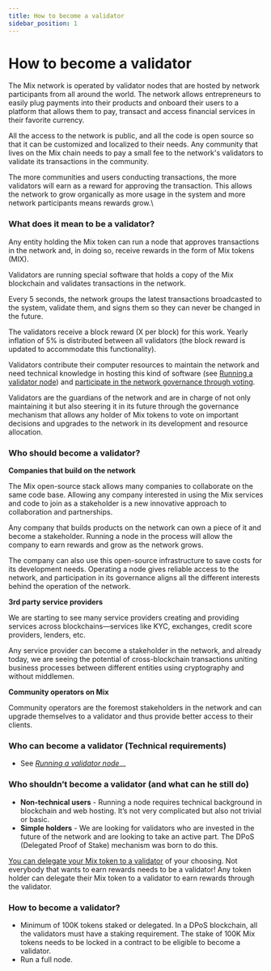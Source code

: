 ```yaml
---
title: How to become a validator
sidebar_position: 1
---
```


# How to become a validator

The Mix network is operated by validator nodes that are hosted by network participants from all around the world. The network allows entrepreneurs to easily plug payments into their products and onboard their users to a platform that allows them to pay, transact and access financial services in their favorite currency. 

All the access to the network is public, and all the code is open source so that it can be customized and localized to their needs. Any community that lives on the Mix chain needs to pay a small fee to the network's validators to validate its transactions in the community.

The more communities and users conducting transactions, the more validators will earn as a reward for approving the transaction. This allows the network to grow organically as more usage in the system and more network participants means rewards grow.\\

### What does it mean to be a validator?

Any entity holding the Mix token can run a node that approves transactions in the network and, in doing so, receive rewards in the form of Mix tokens (MIX).

Validators are running special software that holds a copy of the Mix blockchain and validates transactions in the network.

Every 5 seconds, the network groups the latest transactions broadcasted to the system, validate them, and signs them so they can never be changed in the future.

The validators receive a block reward (X per block) for this work. Yearly inflation of 5% is distributed between all validators (the block reward is updated to accommodate this functionality).

Validators contribute their computer resources to maintain the network and need technical knowledge in hosting this kind of software (see [Running a validator node](getting-started-as-a-validator-on-fuse-mainnet.mdx)) and [participate in the network governance through voting](../../basics/intro-to-fuse/fuse-governance-and-development/).

Validators are the guardians of the network and are in charge of not only maintaining it but also steering it in its future through the governance mechanism that allows any holder of Mix tokens to vote on important decisions and upgrades to the network in its development and resource allocation.

### Who should become a validator?

**Companies that build on the network** 

The Mix open-source stack allows many companies to collaborate on the same code base. Allowing any company interested in using the Mix services and code to join as a stakeholder is a new innovative approach to collaboration and partnerships.

Any company that builds products on the network can own a piece of it and become a stakeholder. Running a node in the process will allow the company to earn rewards and grow as the network grows.

The company can also use this open-source infrastructure to save costs for its development needs. Operating a node gives reliable access to the network, and participation in its governance aligns all the different interests behind the operation of the network.

**3rd party service providers**

We are starting to see many service providers creating and providing services across blockchains—services like KYC, exchanges, credit score providers, lenders, etc.

Any service provider can become a stakeholder in the network, and already today, we are seeing the potential of cross-blockchain transactions uniting business processes between different entities using cryptography and without middlemen.

**Community operators on Mix**

Community operators are the foremost stakeholders in the network and can upgrade themselves to a validator and thus provide better access to their clients. 

### Who can become a validator (Technical requirements)

* See *[Running a validator node](getting-started-as-a-validator-on-fuse-mainnet.mdx)*\_\_

### Who shouldn’t become a validator (and what can he still do)

* **Non-technical users** - Running a node requires technical background in blockchain and web hosting. It’s not very complicated but also not trivial or basic.
* **Simple holders** - We are looking for validators who are invested in the future of the network and are looking to take an active part. The DPoS (Delegated Proof of Stake) mechanism was born to do this.

[You can delegate your Mix token to a validator](../participating-in-network-consensus/stake-delegate-and-withdraw.mdx) of your choosing. Not everybody that wants to earn rewards needs to be a validator! Any token holder can delegate their Mix token to a validator to earn rewards through the validator.

### How to become a validator?

* Minimum of 100K tokens staked or delegated. In a DPoS blockchain, all the validators must have a staking requirement. The stake of 100K Mix tokens needs to be locked in a contract to be eligible to become a validator.
* Run a full node.
